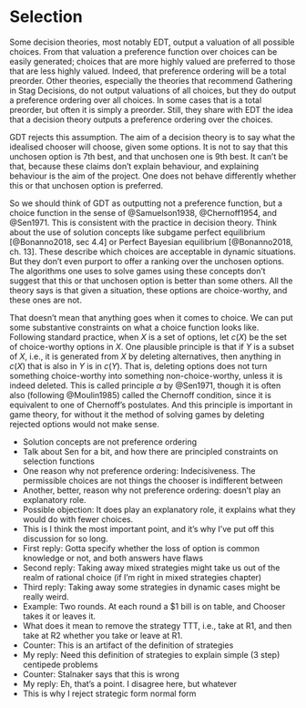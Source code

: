# Selection {#sec-select}

Some decision theories, most notably EDT, output a valuation of all possible choices. From that valuation a preference function over choices can be easily generated; choices that are more highly valued are preferred to those that are less highly valued. Indeed, that preference ordering will be a total preorder. Other theories, especially the theories that recommend Gathering in Stag Decisions, do not output valuations of all choices, but they do output a preference ordering over all choices. In some cases that is a total preorder, but often it is simply a preorder. Still, they share with EDT the idea that a decision theory outputs a preference ordering over the choices.

GDT rejects this assumption. The aim of a decision theory is to say what the idealised chooser will choose, given some options. It is not to say that this unchosen option is 7th best, and that unchosen one is 9th best. It can't be that, because these claims don't explain behaviour, and explaining behaviour is the aim of the project. One does not behave differently whether this or that unchosen option is preferred.

So we should think of GDT as outputting not a preference function, but a choice function in the sense of @Samuelson1938, @Chernoff1954, and @Sen1971. This is consistent with the practice in decision theory. Think about the use of solution concepts like subgame perfect equilibrium [@Bonanno2018, sec 4.4] or Perfect Bayesian equilibrium [@Bonanno2018, ch. 13]. These describe which choices are acceptable in dynamic situations. But they don't even purport to offer a ranking over the unchosen options. The algorithms one uses to solve games using these concepts don't suggest that this or that unchosen option is better than some others. All the theory says is that given a situation, these options are choice-worthy, and these ones are not.

That doesn't mean that anything goes when it comes to choice. We can put some substantive constraints on what a choice function looks like. Following standard practice, when _X_ is a set of options, let _c_(_X_) be the set of choice-worthy options in _X_. One plausible principle is that if _Y_ is a subset of _X_, i.e., it is generated from _X_ by deleting alternatives, then anything in _c_(_X_) that is also in _Y_ is in _c_(_Y_). That is, deleting options does not turn something choice-worthy into something non-choice-worthy, unless it is indeed deleted. This is called principle $\alpha$ by @Sen1971, though it is often also (following @Moulin1985) called the Chernoff condition, since it is equivalent to one of Chernoff's postulates. And this principle is important in game theory, for without it the method of solving games by deleting rejected options would not make sense.

- Solution concepts are not preference ordering
- Talk about Sen for a bit, and how there are principled constraints on selection functions
- One reason why not preference ordering: Indecisiveness. The permissible choices are not things the chooser is indifferent between
- Another, better, reason why not preference ordering: doesn't play an explanatory role. 
- Possible objection: It does play an explanatory role, it explains what they would do with fewer choices.
- This is I think the most important point, and it's why I've put off this discussion for so long.
- First reply: Gotta specify whether the loss of option is common knowledge or not, and both answers have flaws
- Second reply: Taking away mixed strategies might take us out of the realm of rational choice (if I'm right in mixed strategies chapter)
- Third reply: Taking away some strategies in dynamic cases might be really weird.
- Example: Two rounds. At each round a $1 bill is on table, and Chooser takes it or leaves it.
- What does it mean to remove the strategy TTT, i.e., take at R1, and then take at R2 whether you take or leave at R1.
- Counter: This is an artifact of the definition of strategies
- My reply: Need this definition of strategies to explain simple (3 step) centipede problems
- Counter: Stalnaker says that this is wrong
- My reply: Eh, that's a point. I disagree here, but whatever
- This is why I reject strategic form normal form
